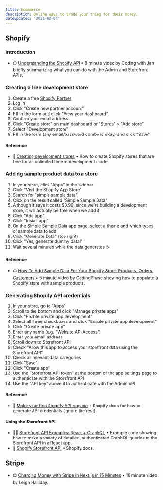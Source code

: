 ```yaml
---
title: Ecommerce
description: Online ways to trade your thing for their money.
dateUpdated: '2021-02-04'
---
```


## Shopify

### Introduction

- 📺 [Understanding the Shopify API](https://m.youtube.com/watch?v=U2nIleAHQXE) • 8 minute video by Coding with Jan briefly summarizing what you can do with the Admin and Storefront APIs.

### Creating a free development store

1. Create a free [Shopify Partner](https://www.shopify.ca/partners)
2. Log in
3. Click "Create new partner account"
4. Fill in the form and click "View your dashboard"
5. Confirm your email address
6. Click "Create store" on main  dashboard or "Stores" > "Add store"
7. Select "Development store"
8. Fill in the form (any email/password combo is okay) and click "Save" 

#### Reference

- 📖 [Creating development stores](https://help.shopify.com/en/partners/dashboard/managing-stores/development-stores) • How to create Shopify stores that are free for an unlimited time in development mode.

### Adding sample product data to a store

1. In your store, click "Apps" in the sidebar
2. Click "Visit the Shopify App Store"
3. Search for "simple sample data"
4. Click on the result called "Simple Sample Data"
5. Although it says it costs $0.99, since we're building a development store, it will actually be free when we add it
6. Click "Add app"
7. Click "Install app"
8. On the Simple Sample Data app page, select a theme and which types of sample data to add
9. Click "Generate Data" (top right)
10. Click "Yes, generate dummy data!"
11. Wait several minutes while the data generates ☕️

#### Reference

- 📺 [How To Add Sample Data For Your Shopify Store: Products, Orders, Customers](https://m.youtube.com/watch?v=e-xXJOvuJDo) • 5 minute video by CodingPhase showing how to populate a Shopify store with sample products.

### Generating Shopify API credentials

1. In your store, go to "Apps"
2. Scroll to the bottom and click "Manage private apps"
3. Click "Enable private app development"
4. Select all three checkboxes and click "Enable private app development"
5. Click "Create private app"
6. Enter any name (e.g. "Website API Access")
7. Enter your email address
8. Scroll down to Storefront API
9. Check "Allow this app to access your storefront data using the Storefront API"
10. Check all relevant data categories
10. Click "Save"
11. Click "Create app"
12. Use the "Storefront API token" at the bottom of the app settings page to authenticate with the Storefront API
13. Use the "API key" above it to authenticate with the Admin API

#### Reference

- 📖 [Make your first Shopify API request](https://shopify.dev/tutorials/make-your-first-shopify-api-request) • Shopify docs for how to generate API credentials (ignore the rest).

#### Using the Storefront API

- 🧑‍💻 [Storefront API Examples: React + GraphQL](https://github.com/Shopify/storefront-api-examples/blob/master/react-graphql-client/src/App.js) • Example code showing how to make a variety of detailed, authenticated GraphQL queries to the Storefront API in a React app.
- 📖 [Shopify Storefront API](https://shopify.dev/docs/storefront-api) • Shopify docs.

## Stripe

- 📺 [Charging Money with Stripe in Next.js in 15 Minutes](https://m.youtube.com/watch?v=5-bZYEeYcKE) • 18 minute video by Leigh Halliday.
